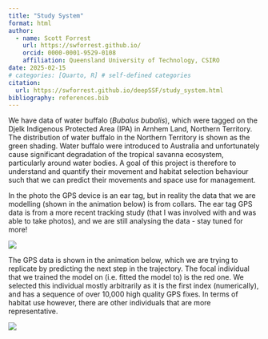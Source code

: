 ```yaml
---
title: "Study System"
format: html
author:
  - name: Scott Forrest
    url: https://swforrest.github.io/
    orcid: 0000-0001-9529-0108
    affiliation: Queensland University of Technology, CSIRO
date: 2025-02-15
# categories: [Quarto, R] # self-defined categories
citation: 
  url: https://swforrest.github.io/deepSSF/study_system.html
bibliography: references.bib
---
```


We have data of water buffalo (*Bubalus bubalis*), which were tagged on the Djelk Indigenous Protected Area (IPA) in Arnhem Land, Northern Territory. The distribution of water buffalo in the Northern Territory is shown as the green shading. Water buffalo were introduced to Australia and unfortunately cause significant degradation of the tropical savanna ecosystem, particularly around water bodies. A goal of this project is therefore to understand and quantify their movement and habitat selection behaviour such that we can predict their movements and space use for management.

In the photo the GPS device is an ear tag, but in reality the data that we are modelling (shown in the animation below) is from collars. The ear tag GPS data is from a more recent tracking study (that I was involved with and was able to take photos), and we are still analysing the data - stay tuned for more!

![](figures\study_area_buffalo.png)


The GPS data is shown in the animation below, which we are trying to replicate by predicting the next step in the trajectory. The focal individual that we trained the model on (i.e. fitted the model to) is the red one. We selected this individual mostly arbitrarily as it is the first index (numerically), and has a sequence of over 10,000 high quality GPS fixes. In terms of habitat use however, there are other individuals that are more representative.

![](figures\buffalo_subset3_29thApril2022.gif)

